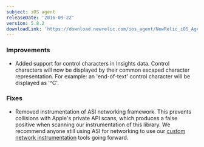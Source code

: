 ```yaml
---
subject: iOS agent
releaseDate: '2016-09-22'
version: 5.8.2
downloadLink: 'https://download.newrelic.com/ios_agent/NewRelic_iOS_Agent_5.8.2.zip'
---
```


### Improvements

* Added support for control characters in Insights data. Control characters will now be displayed by their common escaped character representation. For example: an 'end-of-text' control character will be displayed as '^C'.

### Fixes

* Removed instrumentation of ASI networking framework. This prevents collisions with Apple's private API scans, which produces a false positive when scanning our instrumentation of this library. We recommend anyone still using ASI for networking to use our [custom network instrumentation](https://docs.newrelic.com/docs/mobile-monitoring/new-relic-mobile-ios/install-configure/work-ios-sdk-api) tools going forward.
